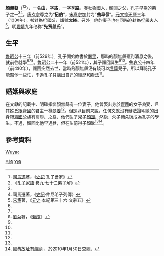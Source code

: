 {{Infobox Biography
| subject_name   = 顏無繇
| date_of_birth  = 前545年
| place_of_birth = [[春秋時期|春秋]][[魯國|魯國]]
| date_of_death  = ？
| place_of_death = ？
| occupation = [[孔子|孔子]]弟子
| spouse = 姜氏（[[春秋時期|春秋]][[姜齊|齊國]]人）
}}

'''顏無繇'''（{{bd|前545年||？|catIdx=Y}}<ref name="史記">[[司馬遷|司馬遷]]著，《[[史記|史記]]·孔子世家》 </ref><ref name="孔子家語">《[[孔子家語|孔子家語]]·卷九·七十二弟子解》 </ref>），一名'''由'''，字'''路'''，一字'''季路'''。[[春秋時期|春秋]][[魯國|魯國]]人，[[顏回|顏回]]之父，[[孔子|孔子]]早期的弟子之一<ref name="孔子家語"/><ref name="史記1">司馬遷著，《[[史記|史記]]·仲尼弟子列傳》 </ref>。[[唐玄宗|唐玄宗]]尊之为“'''杞伯'''”，[[宋真宗|宋真宗]]加封为“'''曲阜侯'''”。[[元文宗|元文宗]][[天历_(元朝)|天曆]]三年（1330年），被封為杞國公，諡號'''文裕'''。另外，他的妻子也在同時追封為[[杞國|杞國]]夫人<ref name="元史">[[宋濂|宋濂]]著，《[[元史|元史]]·本紀第三十六·文宗五》</ref>。明[[嘉靖|嘉靖]]九年改称“'''先贤颜氏'''”。

==生平==
[[魯昭公|魯昭公]]十三年（前529年），孔子開始教書於[[闕里|闕里]]，那時的顏無繇聽到消息之後，就前往就學<ref name="史記" /><ref name="孔子家語" /><ref name="新序">[[劉向|劉向]]著，《[[新序|新序]]》</ref>。[[魯昭公|魯昭公]]二十一年（前521年），其子顏回誕生<ref name="史記" /><ref name="史記1" />。[[魯哀公|魯哀公]]十四年（前490年），顏回突然去世，當時的顏無繇沒有錢可以[[埋葬|埋葬]]兒子，所以拜託孔子能幫他一些忙，不過孔子只講出自己的經歷和看法<ref name="史記1" />。

==婚姻與家庭==
在文獻的記載中，明確指出顏無繇有一位妻子。他曾娶出身於[[姜齊|齊國]]的女子為妻，且其姓氏跟[[姜齊|齊國]]的君主一樣是[[姜姓|姜]]<ref name="元史" />。但是以目前來說，任何文獻沒有辦法證明她的出身跟[[姜齊|齊國]]公族有關聯。之後，他們生了兒子[[顏回|顏回]]。然後，父子倆先後成為孔子的學生。不過，顏回比他早過世，但在生前得子[[顏歆|顏歆]]<ref name="史記1" /><ref>[http://big5.chinanews.com.cn:89/zhuanzhu/2001-06-07/600.html 陋巷故址有顏廟] {{webarchive|url=https://web.archive.org/web/20080918012555/http://big5.chinanews.com.cn:89/zhuanzhu/2001-06-07/600.html |date=2008-09-18 }}，於2010年1月30日查閱。</ref>。

==參考資料==  
<div class="references-small">  
<references />  
</div>

{{孔子弟子}}
[[Category:春秋戰國人物|Y顏]]
[[Category:山東人|Y顏]]
[[category:顏姓|Wuyao]]
